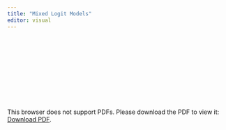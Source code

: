 ```yaml
---
title: "Mixed Logit Models"
editor: visual
---
```


<object data="./ENCI707_Discrete_Choice_Models_Mixed_Logit.pdf" type="application/pdf" width="100%" height="700px">

<embed src="./ENCI707_Discrete_Choice_Models_Mixed_Logit.pdf">

<p>This browser does not support PDFs. Please download the PDF to view it: <a href="./ENCI707_Discrete_Choice_Models_Mixed_Logit.pdf">Download PDF</a>.</p>

</embed>

</object>